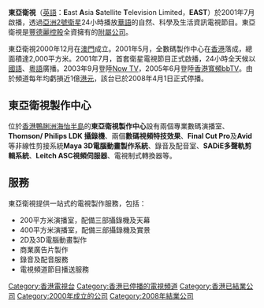 {{頻道資訊
| 頻道名稱         = 東亞衛視<br>East Asia Satellite Television Limited
| 頻道圖片檔案     = East_TV_Logo.gif
| 頻道圖片尺寸     = 200px
| 頻道圖片名稱     = 
| 所屬國家         = {{MAC}}
| 總部所在         = {{MAC}}
| 播放地區         = {{HK}}、{{MAC}}
| 開播日期         = 2001年7月
| 停播日期         = 2008年4月1日
| 頻道類別         = 綜合娛樂
| 視頻格式         = 
| 收視率           = 
| 收視率調查時間   = 
| 收視率資料來源   = 
| 頻道口號         = 
| 擁有者           = [[豐德麗控股|豐德麗控股]]
| 持股者           = 
| 前頻道名稱       = 
| 被取代名稱       = 
| 集團同類頻道     = 
| 重播服務頻道     = 
| website     = [https://web.archive.org/web/20061030073241/http://www.east.tv/main/ 東亞衛視]
| 備註             = 
|}}
'''東亞衛視'''（[[英語|英語]]：'''E'''ast '''A'''sia '''S'''atellite '''T'''elevision Limited，'''EAST'''）於2001年7月啟播，透過[[亞洲2號衛星|亞洲2號衛星]]24小時播放[[華語|華語]]的自然、科學及生活資訊電視節目。東亞衛視是[[豐德麗控股|豐德麗控股]]全資擁有的[[附屬公司|附屬公司]]。

東亞衛視2000年12月在[[澳門|澳門]]成立。2001年5月，全數碼製作中心在[[香港|香港]]落成，總面積達2,000平方米。2001年7月，首套衛星電視節目正式啟播，24小時全天候以[[國語|國語]]、[[粵語|粵語]]廣播。2003年9月登陸[[Now_TV|Now TV]]，2005年6月登陸[[香港寬頻bbTV|香港寬頻bbTV]]。由於頻道每年均虧損近1億[[港元|港元]]，該台已於2008年4月1日正式停播。

==東亞衛視製作中心==
位於[[香港|香港]][[鴨脷洲|鴨脷洲]][[海怡半島|海怡半島]]的'''東亞衛視製作中心'''設有兩個專業數碼演播室、'''Thomson/ Philips LDK 攝錄機'''、兩個'''數碼視頻特技效果'''、'''Final Cut Pro'''及'''Avid'''等非線性剪接系統'''Maya 3D電腦動畫製作系統'''、錄音及配音室、'''SADiE多聲軌剪輯系統'''、'''Leitch ASC視頻伺服器'''、電視制式轉換器等。

==服務==
東亞衛視提供一站式的電視製作服務，包括： 
*200平方米演播室，配備三部攝錄機及天幕
*400平方米演播室，配備三部攝錄機及實景
*2D及3D電腦動畫製作
*商業廣告片製作
*錄音及配音服務
*電視頻道節目播送服務

{{香港電視台}}
{{澳门电视台}}

[[Category:香港電視台|Category:香港電視台]]
[[Category:香港已停播的電視頻道|Category:香港已停播的電視頻道]]
[[Category:香港已結業公司|Category:香港已結業公司]]
[[Category:2000年成立的公司|Category:2000年成立的公司]]
[[Category:2008年結業公司|Category:2008年結業公司]]

{{Hong-Kong-tv-stub}}
